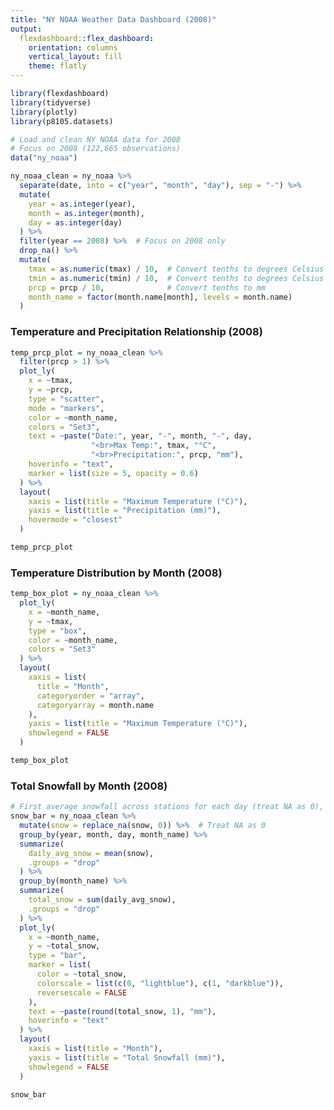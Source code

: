 ```yaml
---
title: "NY NOAA Weather Data Dashboard (2008)"
output:
  flexdashboard::flex_dashboard:
    orientation: columns
    vertical_layout: fill
    theme: flatly
---
```


```r
library(flexdashboard)
library(tidyverse)
library(plotly)
library(p8105.datasets)

# Load and clean NY NOAA data for 2008
# Focus on 2008 (122,665 observations)
data("ny_noaa")

ny_noaa_clean = ny_noaa %>%
  separate(date, into = c("year", "month", "day"), sep = "-") %>%
  mutate(
    year = as.integer(year),
    month = as.integer(month),
    day = as.integer(day)
  ) %>%
  filter(year == 2008) %>%  # Focus on 2008 only
  drop_na() %>%
  mutate(
    tmax = as.numeric(tmax) / 10,  # Convert tenths to degrees Celsius
    tmin = as.numeric(tmin) / 10,  # Convert tenths to degrees Celsius
    prcp = prcp / 10,              # Convert tenths to mm
    month_name = factor(month.name[month], levels = month.name)
  )
```

### Temperature and Precipitation Relationship (2008)

```r
temp_prcp_plot = ny_noaa_clean %>%
  filter(prcp > 1) %>%
  plot_ly(
    x = ~tmax,
    y = ~prcp,
    type = "scatter",
    mode = "markers",
    color = ~month_name,
    colors = "Set3",
    text = ~paste("Date:", year, "-", month, "-", day,
                  "<br>Max Temp:", tmax, "°C",
                  "<br>Precipitation:", prcp, "mm"),
    hoverinfo = "text",
    marker = list(size = 5, opacity = 0.6)
  ) %>%
  layout(
    xaxis = list(title = "Maximum Temperature (°C)"),
    yaxis = list(title = "Precipitation (mm)"),
    hovermode = "closest"
  )

temp_prcp_plot
```

### Temperature Distribution by Month (2008)

```r
temp_box_plot = ny_noaa_clean %>%
  plot_ly(
    x = ~month_name,
    y = ~tmax,
    type = "box",
    color = ~month_name,
    colors = "Set3"
  ) %>%
  layout(
    xaxis = list(
      title = "Month",
      categoryorder = "array",
      categoryarray = month.name
    ),
    yaxis = list(title = "Maximum Temperature (°C)"),
    showlegend = FALSE
  )

temp_box_plot
```


### Total Snowfall by Month (2008)

```r
# First average snowfall across stations for each day (treat NA as 0), then sum by month
snow_bar = ny_noaa_clean %>%
  mutate(snow = replace_na(snow, 0)) %>%  # Treat NA as 0
  group_by(year, month, day, month_name) %>%
  summarize(
    daily_avg_snow = mean(snow),
    .groups = "drop"
  ) %>%
  group_by(month_name) %>%
  summarize(
    total_snow = sum(daily_avg_snow),
    .groups = "drop"
  ) %>%
  plot_ly(
    x = ~month_name,
    y = ~total_snow,
    type = "bar",
    marker = list(
      color = ~total_snow,
      colorscale = list(c(0, "lightblue"), c(1, "darkblue")),
      reversescale = FALSE
    ),
    text = ~paste(round(total_snow, 1), "mm"),
    hoverinfo = "text"
  ) %>%
  layout(
    xaxis = list(title = "Month"),
    yaxis = list(title = "Total Snowfall (mm)"),
    showlegend = FALSE
  )

snow_bar
```
